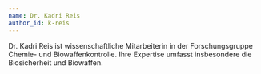 ```yaml
---
name: Dr. Kadri Reis
author_id: k-reis
---
```


Dr. Kadri Reis ist wissenschaftliche Mitarbeiterin in der Forschungsgruppe Chemie- und Biowaffenkontrolle. Ihre Expertise umfasst insbesondere die Biosicherheit und Biowaffen.

